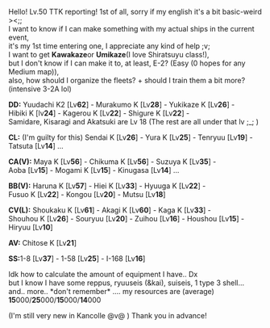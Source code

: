 
Hello! Lv.50 TTK reporting! 1st of all, sorry if my english it's a bit basic-weird ><;;<br />I want to know if I can make something with my actual ships in the current event,<br />it's my 1st time entering one, I appreciate any kind of help ;v;<br />I want to get '''Kawakaze '''or '''Umikaze '''(I love Shiratsuyu class!),<br />but I don't know if I can make it to, at least, E-2? (Easy (0 hopes for any Medium map)),<br />also, how should I organize the fleets? + should I train them a bit more? (intensive 3-2A lol)

'''DD:''' Yuudachi K2 [Lv'''62'''] - Murakumo K [Lv'''28'''] - Yukikaze K [Lv'''26'''] -<br />Hibiki K [lv'''24'''] - Kagerou K [Lv'''22'''] - Shigure K [Lv'''22'''] -<br />Samidare, Kisaragi and Akatsuki are Lv 18 (The rest are all under that lv ;_; )

'''CL:''' (I'm guilty for this) Sendai K [Lv'''26'''] - Yura K [Lv'''25'''] - Tenryuu [Lv'''19'''] - Tatsuta [Lv'''14'''] ...

'''CA(V):''' Maya K [Lv'''56'''] - Chikuma K [Lv'''56'''] - Suzuya K [Lv'''35'''] -<br />Aoba [Lv'''15'''] - Mogami K [Lv'''15'''] - Kinugasa [Lv'''14'''] ...

'''BB(V):''' Haruna K [Lv'''57'''] - Hiei K [Lv'''33'''] - Hyuuga K [Lv'''22'''] -<br />Fusuo K [Lv'''22'''] - Kongou [Lv'''20'''] - Mutsu [Lv'''18''']

'''CV(L):''' Shoukaku K [Lv'''61'''] - Akagi K [Lv'''60'''] - Kaga K [Lv'''33'''] -<br />Shouhou K [Lv'''26'''] - Souryuu [Lv'''20'''] - Zuihou [Lv'''16'''] - Houshou [Lv'''15'''] - Hiryuu [Lv'''10''']

'''AV:''' Chitose K [Lv'''21''']

'''SS: '''1-8 [Lv'''37'''] - 1-58 [Lv'''25'''] - I-168 [Lv'''16''']

Idk how to calculate the amount of equipment I have.. Dx<br />but I know I have some reppus, ryuuseis (&kai), suiseis, 1 type 3 shell... and.. more.. *don't remember* .... my resources are (average) '''15'''000/'''25'''000/'''15'''000/'''14'''000

(I'm still very new in Kancolle @v@ ) Thank you in advance!<ac_metadata title="First time entering an event! Help?!"> </ac_metadata>
